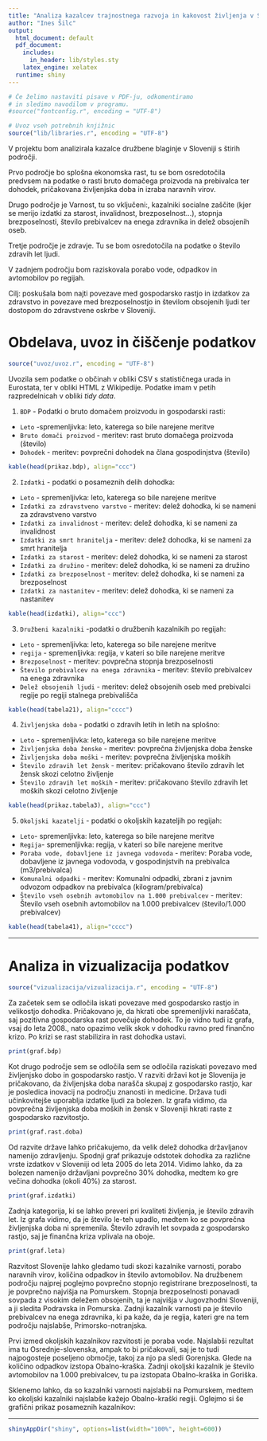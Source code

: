 ```yaml
---
title: "Analiza kazalcev trajnostnega razvoja in kakovost življenja v Sloveniji"
author: "Ines Šilc"
output:
  html_document: default
  pdf_document:
    includes:
      in_header: lib/styles.sty
    latex_engine: xelatex
  runtime: shiny
---
```


```r
# Če želimo nastaviti pisave v PDF-ju, odkomentiramo
# in sledimo navodilom v programu.
#source("fontconfig.r", encoding = "UTF-8")

# Uvoz vseh potrebnih knjižnic
source("lib/libraries.r", encoding = "UTF-8")
```

V projektu bom analizirala kazalce družbene blaginje v Sloveniji s štirih področji.

Prvo področje bo splošna ekonomska rast, tu se bom osredotočila predvsem na podatke o rasti bruto domačega proizvoda na prebivalca ter dohodek, pričakovana življenjska doba in izraba naravnih virov.

Drugo področje je Varnost, tu so vključeni:, kazalniki socialne zaščite (kjer se merijo izdatki za starost, invalidnost, brezposelnost...), stopnja brezposelnosti, število prebivalcev na enega zdravnika in delež obsojenih oseb.

Tretje področje je zdravje. Tu se bom osredotočila na podatke o število zdravih let ljudi.

V zadnjem področju bom raziskovala porabo vode, odpadkov in avtomobilov po regijah.

Cilj: poskušala bom najti povezave med gospodarsko rastjo in izdatkov za zdravstvo in povezave med brezposelnostjo in številom obsojenih ljudi ter dostopom do zdravstvene oskrbe v Sloveniji.

# Obdelava, uvoz in čiščenje podatkov

```r
source("uvoz/uvoz.r", encoding = "UTF-8")
```

Uvozila sem podatke o občinah v obliki CSV s statističnega urada in Eurostata, ter v obliki HTML
z Wikipedije. Podatke imam v petih razpredelnicah v obliki *tidy data*.

1. `BDP` - Podatki o bruto domačem proizvodu in gospodarski rasti:
 - `Leto` -spremenljivka: leto, katerega so bile narejene meritve
 - `Bruto domači proizvod` - meritev: rast bruto domačega proizvoda (število)
 - `Dohodek` - meritev: povprečni dohodek na člana gospodinjstva (število)
```r
kable(head(prikaz.bdp), align="ccc")
``` 
 
2. `Izdatki` - podatki o posameznih delih dohodka:
 - `Leto` - spremenljivka: leto, katerega so bile narejene meritve
 - `Izdatki za zdravstveno varstvo` - meritev: delež dohodka, ki se nameni za zdravstveno varstvo
 - `Izdatki za invalidnost` - meritev: delež dohodka, ki se nameni za invalidnost
 - `Izdatki za smrt hranitelja` - meritev: delež dohodka, ki se nameni za smrt hranitelja
 - `Izdatki za starost` - meritev: delež dohodka, ki se nameni za starost
 - `Izdatki za družino` - meritev: delež dohodka, ki se nameni za družino
 - `Izdatki za brezposelnost` - meritev: delež dohodka, ki se nameni za brezposelnost
 - `Izdatki za nastanitev` - meritev: delež dohodka, ki se nameni za nastanitev
 
```r
kable(head(izdatki), align="ccc")
``` 
 
3. `Družbeni kazalniki` -podatki o družbenih kazalnikih po regijah:
 - `Leto` - spremenljivka: leto, katerega so bile narejene meritve
 - `regija` - spremenljivka: regija, v kateri so bile narejene meritve
 - `Brezposelnost` - meritev: povprečna stopnja brezposelnosti
 - `Število prebivalcev na enega zdravnika` - meritev: število prebivalcev na enega zdravnika
 - `Delež obsojenih ljudi` - meritev: delež obsojenih oseb med prebivalci regije po regiji            stalnega prebivališča
 
```r
kable(head(tabela21), align="cccc")
```
 
4. `Življenjska doba` - podatki o zdravih letih in letih na splošno:
 - `Leto` - spremenljivka: leto, katerega so bile narejene meritve
 - `Življenjska doba ženske` - meritev: povprečna življenjska doba ženske
 - `Življenjska doba moški` - meritev: povprečna življenjska moških
 - `Število zdravih let žensk` - meritev: pričakovano število zdravih let žensk skozi celotno         življenje
 - `Število zdravih let moških` - meritev: pričakovano število zdravih let moških skozi celotno       življenje
 
```r
kable(head(prikaz.tabela3), align="ccc")
```
 
5. `Okoljski kazatelji` - podatki o okoljskih kazateljih po regijah:
 - `Leto`- spremenljivka: leto, katerega so bile narejene meritve
 - `Regija`- spremenljivka: regija, v kateri so bile narejene meritve
 - `Poraba vode, dobavljene iz javnega vodovoda` - meritev: Poraba vode, dobavljene iz javnega       vodovoda, v gospodinjstvih na prebivalca (m3/prebivalca)
 - `Komunalni odpadki` - meritev: Komunalni odpadki, zbrani z javnim odvozom odpadkov na            prebivalca (kilogram/prebivalca)
 - `Število vseh osebnih avtomobilov na 1.000 prebivalcev` - meritev: Število vseh osebnih         avtomobilov na 1.000 prebivalcev (število/1.000 prebivalcev)

```r
kable(head(tabela41), align="cccc")
```


***

# Analiza in vizualizacija podatkov

```r
source("vizualizacija/vizualizacija.r", encoding = "UTF-8")
```

Za začetek sem se odločila iskati povezave med gospodarsko rastjo in velikostjo dohodka. Pričakovano je, da hkrati obe spremenljivki naraščata, saj pozitivna gospodarska rast povečuje dohodek. To je vidno tudi iz grafa, vsaj do leta 2008., nato opazimo velik skok v dohodku ravno pred finančno krizo. Po krizi se rast stabilizira in rast dohodka ustavi.

```r
print(graf.bdp)
```

Kot drugo področje sem se odločila sem se odločila raziskati povezavo med življenjsko dobo in gospodarsko rastjo. V razviti državi kot je Slovenija je pričakovano, da življenjska doba narašča skupaj z gospodarsko rastjo, kar je posledica inovacij na področju znanosti in medicine. Država tudi učinkovitejše uporablja izdatke ljudi za bolezen. Iz grafa vidimo, da povprečna življenjska doba moških in žensk v Sloveniji hkrati raste z gospodarsko razvitostjo.

```r
print(graf.rast.doba)
```

Od razvite države lahko pričakujemo, da velik delež dohodka državljanov namenijo zdravljenju. Spodnji graf prikazuje odstotek dohodka za različne vrste izdatkov v Sloveniji od leta 2005 do leta 2014. Vidimo lahko, da za bolezen namenijo državljani povprečno 30% dohodka, medtem ko gre večina dohodka (okoli 40%) za starost.

```r
print(graf.izdatki)
```

Zadnja kategorija, ki se lahko preveri pri kvaliteti življenja, je število zdravih let. Iz grafa vidimo, da je število le-teh upadlo, medtem ko se povprečna življenjska doba ni spremenila. Število zdravih let sovpada z gospodarsko rastjo, saj je finančna kriza vplivala na oboje.

```r
print(graf.leta)
```

Razvitost Slovenije lahko gledamo tudi skozi kazalnike varnosti, porabo naravnih virov, količina odpadkov in število avtomobilov. Na družbenem področju najprej poglejmo povprečno stopnjo registrirane brezposelnosti, ta je povprečno najvišja na Pomurskem. Stopnja brezposelnosti ponavadi sovpada z visokim deležem obsojenih, ta je najvišja v Jugovzhodni Sloveniji, a ji sledita Podravska in Pomurska. Zadnji kazalnik varnosti pa je število prebivalcev na enega zdravnika, ki pa kaže, da je regija, kateri gre na tem področju najslabše, Primorsko-notranjska.

Prvi izmed okoljskih kazalnikov razvitosti je poraba vode. Najslabši rezultat ima tu Osrednje-slovenska, ampak to bi pričakovali, saj je to tudi najpogosteje poseljeno območje, takoj za njo pa sledi Gorenjska. Glede na količino odpadkov izstopa Obalno-kraška. Zadnji okoljski kazalnik je število avtomobilov na 1.000 prebivalcev, tu pa izstopata Obalno-kraška in Goriška.

Sklenemo lahko, da so kazalniki varnosti najslabši na Pomurskem, medtem ko okoljski kazalniki najslabše kažejo Obalno-kraški regiji. Oglejmo si še grafični prikaz posameznih kazalnikov:

***
```r
shinyAppDir("shiny", options=list(width="100%", height=600))
```
